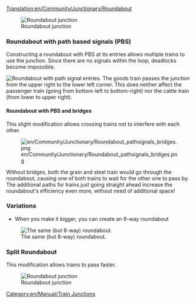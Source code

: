 [[Translation:en/Community/Junctionary/Roundabout]]
{{fr/Traduction|en/Community/Junctionary/Roundabout|0}}
{{en/Community/Junctionary/Navigation}}

[[File:en/Community/Junctionary/Roundabout.png|none|frame|Roundabout junction]]

{{en/Community/Junctionary/Junction Criteria|Cheap|1|0|0|0|0||0|0|0|1|||Broken down trains affect whole junction.|
*Can handle up to 2 trains at a time
*When you make it bigger, you can create a 8-way roundabout
*Will cause traffic jams.
*Area: 6 x 6
}}

===Roundabout with path based signals (PBS)===
Constructing a roundabout with PBS at its entries allows multiple trains to use the junction. Since there are no signals within the loop, deadlocks become impossible.

[[File:en/Community/Junctionary/Roundabout pathsignals.png|none|frame|Roundabout with path signal entries.]]
The goods train passes the junction from the upper right to the lower left corner. This does neither affect the passenger train (going from bottom-left to bottom-right) nor the cattle train (from lower to upper right).

{{en/Community/Junctionary/Junction Criteria|Cheap|1|0|0|0|0||0|0|0||3||Impossible|
*Low cost, low space consumption and relatively high efficiency}}

====Roundabout with PBS and bridges====
This slight modification allows crossing trains not to interfere with each other.

[[File:en/Community/Junctionary/Roundabout pathsignals bridges.png]]

Without bridges, both the grain and steel train would go through the roundabout, causing one of both trains to wait for the other one to pass by. The additional paths for trains just going straight ahead increase the roundabout's efficiency even more, without need of additional space!
{{en/Community/Junctionary/Junction Criteria|Cheap|1|0|1|0|0||0|0|0||3||Impossible|}}

===Variations===
*When you make it bigger, you can create an 8-way roundabout
[[File:en/Community/Junctionary/Basic Roundabout 8-way.png|none|frame|The same (but 8-way) roundabout.]]

===Split Roundabout===

This modification allows trains to pass faster.

[[File:en/Community/Junctionary/Split Roundabout.png|none|frame|Roundabout junction]]

{{en/Community/Junctionary/Junction Criteria|Cheap|1|0|0|0|0||0|0|0|1|||Broken down trains affect whole junction.|
*Can handle up to 7-8 trains at a time
*Low possibility to cause traffic jams if less than 8 trains.
*Area: 33 x 33
}}

[[Category:en/Manual/Train Junctions]]